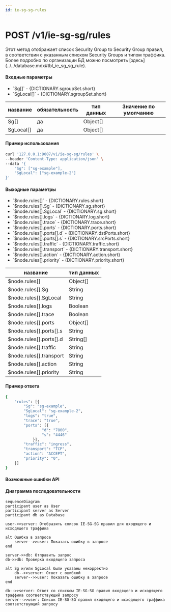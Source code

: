 ```yaml
---
id: ie-sg-sg-rules
---
```



# POST /v1/ie-sg-sg/rules

<div className="text-justify">
  Этот метод отображает список Security Group to Security Group правил, в соответствии с указанным списком Security
  Groups и типом траффика.
</div>

<div className="text-justify">
  Более подробно по организации БД можно посмотреть [здесь](../../database.mdx#tbl_ie_sg_sg_rule).
</div>

#### Входные параметры

<ul>
  <li>`Sg[]` - {DICTIONARY.sgroupSet.short}</li>
  <li>`SgLocal[]` - {DICTIONARY.sgroupSet.short}</li>
</ul>

<div className="scrollable-x">
  <table>
    <thead>
      <tr>
        <th rowSpan="2">название</th>
        <th rowSpan="2">обязательность</th>
        <th rowSpan="2">тип данных</th>
        <th rowSpan="2">Значение по умолчанию</th>
      </tr>
    </thead>
    <tbody>
      <tr>
        <td>Sg[]</td>
        <td>да</td>
        <td>Object[]</td>
        <td></td>
      </tr>
      <tr>
        <td>SgLocal[]</td>
        <td>да</td>
        <td>Object[]</td>
        <td></td>
      </tr>
    </tbody>
  </table>
</div>

<h4 className="custom-heading">Пример использования</h4>

```bash
curl '127.0.0.1:9007/v1/ie-sg-sg/rules' \
--header 'Content-Type: application/json' \
--data '{
    "Sg": ["sg-example"],
    "SgLocal": ["sg-example-2"]
}'
```

<h4 className="custom-heading">Выходные параметры</h4>

<ul>
  <li>`$node.rules[]` - {DICTIONARY.rules.short}</li>
  <li>`$node.rules[].Sg` - {DICTIONARY.sg.short}</li>
  <li>`$node.rules[].SgLocal` - {DICTIONARY.sg.short}</li>
  <li>`$node.rules[].logs` - {DICTIONARY.log.short}</li>
  <li>`$node.rules[].trace` - {DICTIONARY.trace.short}</li>
  <li>`$node.rules[].ports` - {DICTIONARY.ports.short}</li>
  <li>`$node.rules[].ports[].d` - {DICTIONARY.dstPorts.short}</li>
  <li>`$node.rules[].ports[].s` - {DICTIONARY.srcPorts.short}</li>
  <li>`$node.rules[].traffic` - {DICTIONARY.traffic.short}</li>
  <li>`$node.rules[].transport` - {DICTIONARY.transport.short}</li>
  <li>`$node.rules[].action` - {DICTIONARY.action.short}</li>
  <li>`$node.rules[].priority` - {DICTIONARY.priority.short}</li>
</ul>

<div className="scrollable-x">
  <table>
    <thead>
      <tr>
        <th>название</th>
        <th>тип данных</th>
      </tr>
    </thead>
    <tbody>
      <tr>
        <td>$node.rules[]</td>
        <td>Object[]</td>
      </tr>
      <tr>
        <td>$node.rules[].Sg</td>
        <td>String</td>
      </tr>
      <tr>
        <td>$node.rules[].SgLocal</td>
        <td>String</td>
      </tr>
      <tr>
        <td>$node.rules[].logs</td>
        <td>Boolean</td>
      </tr>
      <tr>
        <td>$node.rules[].trace</td>
        <td>Boolean</td>
      </tr>
      <tr>
        <td>$node.rules[].ports</td>
        <td>Object[]</td>
      </tr>
      <tr>
        <td>$node.rules[].ports[].s</td>
        <td>String</td>
      </tr>
      <tr>
        <td>$node.rules[].ports[].d</td>
        <td>String[]</td>
      </tr>
      <tr>
        <td>$node.rules[].traffic</td>
        <td>String</td>
      </tr>
      <tr>
        <td>$node.rules[].transport</td>
        <td>String</td>
      </tr>
      <tr>
        <td>$node.rules[].action</td>
        <td>String</td>
      </tr>
      <tr>
        <td>$node.rules[].priority</td>
        <td>String</td>
      </tr>
    </tbody>
  </table>
</div>

<h4 className="custom-heading">Пример ответа</h4>

```bash
{
    "rules": [{
        "Sg": "sg-example",
        "SgLocal": "sg-example-2",
        "logs": "true",
        "trace": "true",
        "ports": [{
                "d": "7800",
                "s": "4446"
            }],
        "traffic": "ingress",
        "transport": "TCP",
        "action": "ACCEPT",
        "priority": "0",
    }]
}
```

<h4 className="custom-heading">Возможные ошибки API</h4>

<Codes data={RESPOND_CODES.not_found} />

<h4 className="custom-heading">Диаграмма последовательности</h4>

<FancyboxDiagram>

```mermaid
sequenceDiagram
participant user as User
participant server as Server
participant db as Database

user->>server: Отобразить список IE-SG-SG правил для входящего и исходящего траффика

alt Ошибка в запросе
    server-->>user: Показать ошибку в запросе
end

server->>db: Отправить запрос
db->>db: Проверка входящего запроса

alt Sg и/или SgLocal были указаны некорректно
    db-->>server: Ответ с ошибкой
    server-->>user: Показать ошибку в запросе
end

db-->>server: Ответ со списком IE-SG-SG правил входящего и исходящего траффика соответствующий запросу
server-->>user: Список IE-SG-SG правил входящего и исходящего траффика соответствующий запросу
```

</FancyboxDiagram>

